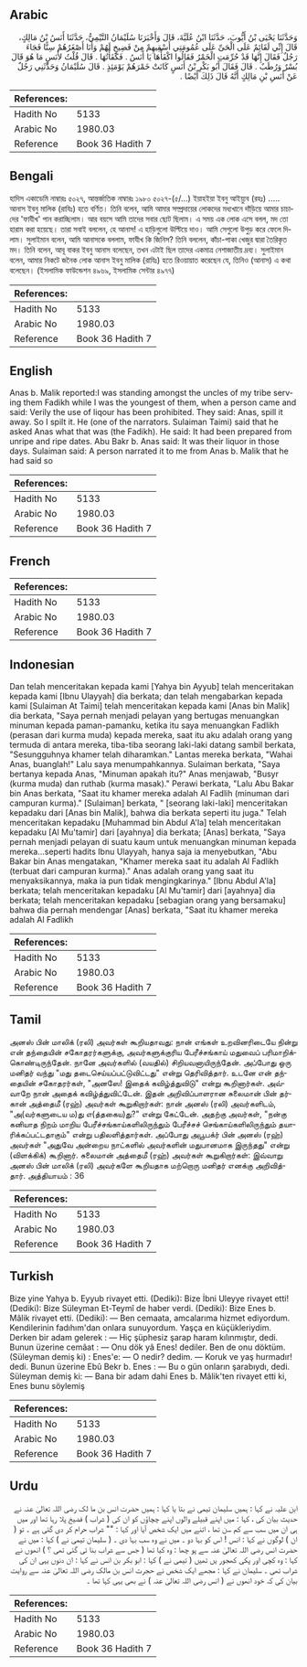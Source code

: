 ## Arabic


<div dir="rtl" lang="ar" style={{fontSize:'larger',backgroundColor:'#f8f9fa',padding:20}}>
وَحَدَّثَنَا يَحْيَى بْنُ أَيُّوبَ، حَدَّثَنَا ابْنُ عُلَيَّةَ، قَالَ وَأَخْبَرَنَا سُلَيْمَانُ التَّيْمِيُّ، حَدَّثَنَا أَنَسُ بْنُ مَالِكٍ، قَالَ إِنِّي لَقَائِمٌ عَلَى الْحَىِّ عَلَى عُمُومَتِي أَسْقِيهِمْ مِنْ فَضِيخٍ لَهُمْ وَأَنَا أَصْغَرُهُمْ سِنًّا فَجَاءَ رَجُلٌ فَقَالَ إِنَّهَا قَدْ حُرِّمَتِ الْخَمْرُ فَقَالُوا اكْفَأْهَا يَا أَنَسُ ‏.‏ فَكَفَأْتُهَا ‏.‏ قَالَ قُلْتُ لأَنَسٍ مَا هُوَ قَالَ بُسْرٌ وَرُطَبٌ ‏.‏ قَالَ فَقَالَ أَبُو بَكْرِ بْنُ أَنَسٍ كَانَتْ خَمْرَهُمْ يَوْمَئِذٍ ‏.‏ قَالَ سُلَيْمَانُ وَحَدَّثَنِي رَجُلٌ عَنْ أَنَسِ بْنِ مَالِكٍ أَنَّهُ قَالَ ذَلِكَ أَيْضًا ‏.‏
</div>
<div style={{backgroundColor:'#f8f9fa',padding:20, marginBottom: 10}}><table> <thead> <tr> <th>References:</th> <th></th> </tr> </thead> <tbody><tr><td>Hadith No</td><td>5133</td></tr><tr><td>Arabic No</td><td>1980.03</td></tr><tr><td>Reference</td><td>Book 36 Hadith 7</td></tr></tbody></table></div>

## Bengali


<div dir="ltr" lang="bn" style={{fontSize:'larger',backgroundColor:'#f8f9fa',padding:20}}>
হাদিস একাডেমি নাম্বারঃ ৫০২৭, আন্তর্জাতিক নাম্বারঃ ১৯৮০ ৫০২৭-(৫/...) ইয়াহইয়া ইবনু আইয়্যুব (রহঃ) ..... আনাস ইবনু মালিক (রাযিঃ) হতে বর্ণিত। তিনি বলেন, আমি আমার সম্প্রদায়ের লোকদের মধ্যখানে দাঁড়িয়ে আমার চাচাদের 'ফাযীখ' পান করাচ্ছিলাম। আর বয়সে আমি তাদের সবার ছোট ছিলাম। এ সময় এক লোক এসে বলল, মদ তো হারাম করা হয়েছে। তারা সবাই বললেন, হে আনাস! এ হাড়িগুলো উল্টিয়ে দাও। আমি সেগুলো উপুড় করে ফেলে দিলাম। সুলাইমান বলেন, আমি আনাসকে বললাম, ফাযীখ কি জিনিস? তিনি বললেন, কাঁচা-পাকা খেজুর দ্বারা তৈরিকৃত মদ। তিনি বলেন, আবূ বাকর ইবনু আনাস বলেছেন, তখন এটাই ছিল তাদের একমাত্র নেশাজাতীয় দ্রব্য। সুলাইমান বলেন, আমার নিকটে জনৈক লোক আনাস ইবনু মালিক (রাযিঃ) হতে রিওয়ায়াত করেছেন যে, তিনিও (আনাস) এ কথা বলেছেন। (ইসলামিক ফাউন্ডেশন ৪৯৬৯, ইসলামিক সেন্টার ৪৯৭৭)
</div>
<div style={{backgroundColor:'#f8f9fa',padding:20, marginBottom: 10}}><table> <thead> <tr> <th>References:</th> <th></th> </tr> </thead> <tbody><tr><td>Hadith No</td><td>5133</td></tr><tr><td>Arabic No</td><td>1980.03</td></tr><tr><td>Reference</td><td>Book 36 Hadith 7</td></tr></tbody></table></div>

## English


<div dir="ltr" lang="en" style={{fontSize:'larger',backgroundColor:'#f8f9fa',padding:20}}>
Anas b. Malik reported:I was standing amongst the uncles of my tribe serving them Fadikh while I was the youngest of them, when a person came and said: Verily the use of liqour has been prohibited. They said: Anas, spill it away. So I spilt it. He (one of the narrators. Sulaiman Taimi) said that he asked Anas what that was (the Fadikh). He said: It had been prepared from unripe and ripe dates. Abu Bakr b. Anas said: It was their liquor in those days. Sulaiman said: A person narrated it to me from Anas b. Malik that he had said so
</div>
<div style={{backgroundColor:'#f8f9fa',padding:20, marginBottom: 10}}><table> <thead> <tr> <th>References:</th> <th></th> </tr> </thead> <tbody><tr><td>Hadith No</td><td>5133</td></tr><tr><td>Arabic No</td><td>1980.03</td></tr><tr><td>Reference</td><td>Book 36 Hadith 7</td></tr></tbody></table></div>

## French


<div dir="ltr" lang="fr" style={{fontSize:'larger',backgroundColor:'#f8f9fa',padding:20}}>

</div>
<div style={{backgroundColor:'#f8f9fa',padding:20, marginBottom: 10}}><table> <thead> <tr> <th>References:</th> <th></th> </tr> </thead> <tbody><tr><td>Hadith No</td><td>5133</td></tr><tr><td>Arabic No</td><td>1980.03</td></tr><tr><td>Reference</td><td>Book 36 Hadith 7</td></tr></tbody></table></div>

## Indonesian


<div dir="ltr" lang="id" style={{fontSize:'larger',backgroundColor:'#f8f9fa',padding:20}}>
Dan telah menceritakan kepada kami [Yahya bin Ayyub] telah menceritakan kepada kami [Ibnu Ulayyah] dia berkata; dan telah mengabarkan kepada kami [Sulaiman At Taimi] telah menceritakan kepada kami [Anas bin Malik] dia berkata, "Saya pernah menjadi pelayan yang bertugas menuangkan minuman kepada paman-pamanku, ketika itu saya menuangkan Fadlikh (perasan dari kurma muda) kepada mereka, saat itu aku adalah orang yang termuda di antara mereka, tiba-tiba seorang laki-laki datang sambil berkata, "Sesungguhnya khamer telah diharamkan." Lantas mereka berkata, "Wahai Anas, buanglah!" Lalu saya menumpahkannya. Sulaiman berkata, "Saya bertanya kepada Anas, "Minuman apakah itu?" Anas menjawab, "Busyr (kurma muda) dan ruthab (kurma masak)." Perawi berkata, "Lalu Abu Bakar bin Anas berkata, "Saat itu khamer mereka adalah Al Fadlih (minuman dari campuran kurma)." [Sulaiman] berkata, " [seorang laki-laki] menceritakan kepadaku dari [Anas bin Malik], bahwa dia berkata seperti itu juga." Telah menceritakan kepadaku [Muhammad bin Abdul A'la] telah menceritakan kepadaku [Al Mu'tamir] dari [ayahnya] dia berkata; [Anas] berkata, "Saya pernah menjadi pelayan di suatu kaum untuk menuangkan minuman kepada mereka...seperti hadits Ibnu Ulayyah, hanya saja ia menyebutkan, "Abu Bakar bin Anas mengatakan, "Khamer mereka saat itu adalah Al Fadlikh (terbuat dari campuran kurma)." Anas adalah orang yang saat itu menyaksikannya, maka ia pun tidak mengingkarinya." [Ibnu Abdul A'la] berkata; telah menceritakan kepadaku [Al Mu'tamir] dari [ayahnya] dia berkata; telah menceritakan kepadaku [sebagian orang yang bersamaku] bahwa dia pernah mendengar [Anas] berkata, "Saat itu khamer mereka adalah Al Fadlikh
</div>
<div style={{backgroundColor:'#f8f9fa',padding:20, marginBottom: 10}}><table> <thead> <tr> <th>References:</th> <th></th> </tr> </thead> <tbody><tr><td>Hadith No</td><td>5133</td></tr><tr><td>Arabic No</td><td>1980.03</td></tr><tr><td>Reference</td><td>Book 36 Hadith 7</td></tr></tbody></table></div>

## Tamil


<div dir="ltr" lang="ta" style={{fontSize:'larger',backgroundColor:'#f8f9fa',padding:20}}>
அனஸ் பின் மாலிக் (ரலி) அவர்கள் கூறியதாவது: நான் எங்கள் உறவினரிடையே நின்று என் தந்தையின் சகோதரர்களுக்கு, அவர்களுக்குரிய பேரீச்சங்காய் மதுவைப் பரிமாறிக்கொண்டிருந்தேன். நானே அவர்களில் (வயதில்) சிறியவனாயிருந்தேன். அப்போது ஒரு மனிதர் வந்து "மது தடைசெய்யப்பட்டுவிட்டது" என்று தெரிவித்தார். உடனே என் தந்தையின் சகோதரர்கள், "அனஸே! இதைக் கவிழ்த்துவிடு" என்று கூறினார்கள். அவ்வாறே நான் அதைக் கவிழ்த்துவிட்டேன். இதன் அறிவிப்பாளரான சுலைமான் பின் தர்கான் அத்தைமீ (ரஹ்) அவர்கள் கூறுகிறார்கள்: நான் அனஸ் (ரலி) அவர்களிடம், "அ(வர்களுடைய ம)து எ(த்தகைய)து?" என்று கேட்டேன். அதற்கு அவர்கள், "நன்கு கனியாத நிறம் மாறிய பேரீச்சங்காய்களிலிருந்தும் பேரீச்சச் செங்காய்களிலிருந்தும் தயாரிக்கப்பட்டதாகும்" என்று பதிலளித்தார்கள். அப்போது அபூபக்ர் பின் அனஸ் (ரஹ்) அவர்கள் "அதுவே அன்றைய நாட்களில் அவர்களின் மதுபானமாக இருந்தது" என்று (விளக்கிக்) கூறினார். சுலைமான் அத்தைமீ (ரஹ்) அவர்கள் கூறுகிறார்கள்: இவ்வாறு அனஸ் பின் மாலிக் (ரலி) அவர்களே கூறியதாக மற்றொரு மனிதர் எனக்கு அறிவித்தார். அத்தியாயம் : 36
</div>
<div style={{backgroundColor:'#f8f9fa',padding:20, marginBottom: 10}}><table> <thead> <tr> <th>References:</th> <th></th> </tr> </thead> <tbody><tr><td>Hadith No</td><td>5133</td></tr><tr><td>Arabic No</td><td>1980.03</td></tr><tr><td>Reference</td><td>Book 36 Hadith 7</td></tr></tbody></table></div>

## Turkish


<div dir="ltr" lang="tr" style={{fontSize:'larger',backgroundColor:'#f8f9fa',padding:20}}>
Bize yine Yahya b. Eyyub rivayet etti. (Dediki): Bize İbni Uleyye rivayet etti! (Dediki): Bize Süleyman Et-Teymî de haber verdi. (Dediki): Bize Enes b. Mâlik rivayet etti. (Dediki): — Ben cemaata, amcalarıma hizmet ediyordum. Kendilerinin fadıhım'dan onlara sunuyordum. Yaşça en küçükleriydim. Derken bir adam gelerek : — Hiç şüphesiz şarap haram kılınmıştır, dedi. Bunun üzerine cemâat : — Onu dök yâ Enes! dediler. Ben de onu döktüm. (Süleyman demiş ki) : Enes'e: — O nedir? dedim. — Koruk ve yaş hurmadır! dedi. Bunun üzerine Ebû Bekr b. Enes : — Bu o gün onların şarabıydı, dedi. Süleyman demiş ki: — Bana bir adam dahi Enes b. Mâlik'ten rivayet etti ki, Enes bunu söylemiş
</div>
<div style={{backgroundColor:'#f8f9fa',padding:20, marginBottom: 10}}><table> <thead> <tr> <th>References:</th> <th></th> </tr> </thead> <tbody><tr><td>Hadith No</td><td>5133</td></tr><tr><td>Arabic No</td><td>1980.03</td></tr><tr><td>Reference</td><td>Book 36 Hadith 7</td></tr></tbody></table></div>

## Urdu


<div dir="rtl" lang="ur" style={{fontSize:'larger',backgroundColor:'#f8f9fa',padding:20}}>
ابن علیہ نے کہا : ہمیں سلیمان تیمی نے بتا یا کہا : ہمیں حضرت انس بن ما لک رضی اللہ تعالیٰ عنہ نے حدیث بیان کی ، کہا : میں اپنے قبیلے والوں اپنے چچاؤں کو ان کی ( شراب ) فضیخ پلا رہا تھا اور میں ہی ان میں سب سے کم سن تھا ، اتنے میں ایک شخص آیا اور کہا : "" شراب حرام کر دی گئی ہے ۔ تو ( ان ) لوگوں نے کہا : انس ! اس کو بہا دو ۔ میں نے وہ سب بہا دی ۔ ( سلیمان تیمی نے ) کہا : میں نے حضرت انس رضی اللہ تعالیٰ عنہ سے پو چھا : وہ کیا تھا ( جس سے شراب بنا ئی گئی تھی ؟ ) انھوں نے کہا : وہ کچی اور پکی کھجور یں تھیں ( تیمی نے ) کہا : ابو بکر بن انس نے کہا : ان دنوں یہی ان کی شراب تھی ۔ سلیمان نے کہا : مجھے ایک شخص نے حجرت انس بن مالک رضی اللہ تعالیٰ عنہ سے روایت بیان کی کہ خود انھوں نے ( انس رضی اللہ تعالیٰ عنہ ) نے بھی یہی کہا تھا ۔
</div>
<div style={{backgroundColor:'#f8f9fa',padding:20, marginBottom: 10}}><table> <thead> <tr> <th>References:</th> <th></th> </tr> </thead> <tbody><tr><td>Hadith No</td><td>5133</td></tr><tr><td>Arabic No</td><td>1980.03</td></tr><tr><td>Reference</td><td>Book 36 Hadith 7</td></tr></tbody></table></div>